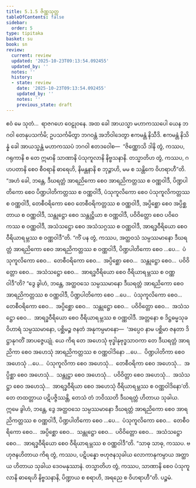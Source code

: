 ```yaml
---
title: 5.1.5 ဇိဏ္ဏသုတ္တ
tableOfContents: false
sidebar:
  order: 5
type: tipitaka
basket: su
book: sn
review:
  current: review
  updated: '2025-10-23T09:13:54.092455'
  updated_by: ''
  notes: ''
  history:
  - state: review
    date: '2025-10-23T09:13:54.092455'
    updated_by: ''
    notes: ''
    previous_state: draft
---
```



<ReviewStatus review={frontmatter.review} showDetails={true} />

<HypothesisAnnotation frontmatter={frontmatter} />

<DynamicBreadcrumb />

<Division number="148" book="sn" e="ch" v="18" p="301">

<Paragraph number="925" book="sn">
ဧဝံ မေ သုတံ…  ရာဇဂဟေ ဝေဠုဝနေ. အထ ခေါ အာယသ္မာ မဟာကဿပေါ ယေန ဘဂဝါ တေနုပသင်္ကမိ; ဥပသင်္ကမိတွာ ဘဂဝန္တံ အဘိဝါဒေတွာ ဧကမန္တံ နိသီဒိ. ဧကမန္တံ နိသိန္နံ ခေါ အာယသ္မန္တံ မဟာကဿပံ ဘဂဝါ ဧတဒဝေါစ—  “ဇိဏ္ဏောသိ ဒါနိ တွံ, ကဿပ, ဂရုကာနိ စ တေ ဣမာနိ သာဏာနိ ပံသုကူလာနိ နိဗ္ဗသနာနိ. တသ္မာတိဟ တွံ, ကဿပ, ဂဟပတာနိ စေဝ စီဝရာနိ ဓာရေဟိ, နိမန္တနာနိ စ ဘုဉ္ဇာဟိ, မမ စ သန္တိကေ ဝိဟရာဟီ”တိ.
</Paragraph>

<Paragraph number="926" book="sn">
“အဟံ ခေါ, ဘန္တေ, ဒီဃရတ္တံ အာရညိကော စေဝ အာရညိကတ္တဿ စ ဝဏ္ဏဝါဒီ, ပိဏ္ဍပါတိကော စေဝ ပိဏ္ဍပါတိကတ္တဿ စ ဝဏ္ဏဝါဒီ, ပံသုကူလိကော စေဝ ပံသုကူလိကတ္တဿ စ ဝဏ္ဏဝါဒီ, တေစီဝရိကော စေဝ တေစီဝရိကတ္တဿ စ ဝဏ္ဏဝါဒီ, အပ္ပိစ္ဆော စေဝ အပ္ပိစ္ဆတာယ စ ဝဏ္ဏဝါဒီ, သန္တုဋ္ဌော စေဝ သန္တုဋ္ဌိယာ စ ဝဏ္ဏဝါဒီ, ပဝိဝိတ္တော စေဝ ပဝိဝေကဿ စ ဝဏ္ဏဝါဒီ, အသံသဋ္ဌော စေဝ အသံသဂ္ဂဿ စ ဝဏ္ဏဝါဒီ, အာရဒ္ဓဝီရိယော စေဝ ဝီရိယာရမ္ဘဿ စ ဝဏ္ဏဝါဒီ”တိ.
</Paragraph>

<Paragraph number="927" book="sn">
“ကိံ ပန တွံ, ကဿပ, အတ္ထဝသံ သမ္ပဿမာနော ဒီဃရတ္တံ အာရညိကော စေဝ အာရညိကတ္တဿ စ ဝဏ္ဏဝါဒီ, ပိဏ္ဍပါတိကော စေဝ …ပေ…  ပံသုကူလိကော စေဝ…  တေစီဝရိကော စေဝ…  အပ္ပိစ္ဆော စေဝ…  သန္တုဋ္ဌော စေဝ…  ပဝိဝိတ္တော စေဝ…  အသံသဋ္ဌော စေဝ…  အာရဒ္ဓဝီရိယော စေဝ ဝီရိယာရမ္ဘဿ စ ဝဏ္ဏဝါဒီ”တိ?
</Paragraph>

<Paragraph number="928" book="sn">
“ဒွေ ခွါဟံ, ဘန္တေ, အတ္ထဝသေ သမ္ပဿမာနော ဒီဃရတ္တံ အာရညိကော စေဝ အာရညိကတ္တဿ စ ဝဏ္ဏဝါဒီ, ပိဏ္ဍပါတိကော စေဝ …ပေ…  ပံသုကူလိကော စေဝ…  တေစီဝရိကော စေဝ…  အပ္ပိစ္ဆော စေဝ…  သန္တုဋ္ဌော စေဝ…  ပဝိဝိတ္တော စေဝ…  အသံသဋ္ဌော စေဝ…  အာရဒ္ဓဝီရိယော စေဝ ဝီရိယာရမ္ဘဿ စ ဝဏ္ဏဝါဒီ.
</Paragraph>

<Paragraph number="929" book="sn">
အတ္တနော စ ဒိဋ္ဌဓမ္မသုခဝိဟာရံ သမ္ပဿမာနော, ပစ္ဆိမဉ္စ ဇနတံ အနုကမ္ပမာနော—  ‘အပ္ပေဝ နာမ ပစ္ဆိမာ ဇနတာ ဒိဋ္ဌာနုဂတိံ အာပဇ္ဇေယျုံ. ယေ ကိရ တေ အဟေသုံ ဗုဒ္ဓါနုဗုဒ္ဓသာဝကာ တေ ဒီဃရတ္တံ အာရညိကာ စေဝ အဟေသုံ အာရညိကတ္တဿ စ ဝဏ္ဏဝါဒိနော …ပေ…  ပိဏ္ဍပါတိကာ စေဝ အဟေသုံ …ပေ…  ပံသုကူလိကာ စေဝ အဟေသုံ…  တေစီဝရိကာ စေဝ အဟေသုံ…  အပ္ပိစ္ဆာ စေဝ အဟေသုံ…  သန္တုဋ္ဌာ စေဝ အဟေသုံ…  ပဝိဝိတ္တာ စေဝ အဟေသုံ…  အသံသဋ္ဌာ စေဝ အဟေသုံ…  အာရဒ္ဓဝီရိယာ စေဝ အဟေသုံ ဝီရိယာရမ္ဘဿ စ ဝဏ္ဏဝါဒိနော’တိ. တေ တထတ္တာယ ပဋိပဇ္ဇိဿန္တိ, တေသံ တံ ဘဝိဿတိ ဒီဃရတ္တံ ဟိတာယ သုခါယ.
</Paragraph>

<Paragraph number="930" book="sn">
ဣမေ ခွါဟံ, ဘန္တေ, ဒွေ အတ္ထဝသေ သမ္ပဿမာနော ဒီဃရတ္တံ အာရညိကော စေဝ အာရညိကတ္တဿ စ ဝဏ္ဏဝါဒီ, ပိဏ္ဍပါတိကော စေဝ …ပေ…  ပံသုကူလိကော စေဝ…  တေစီဝရိကော စေဝ…  အပ္ပိစ္ဆော စေဝ…  သန္တုဋ္ဌော စေဝ…  ပဝိဝိတ္တော စေဝ…  အသံသဋ္ဌော စေဝ…  အာရဒ္ဓဝီရိယော စေဝ ဝီရိယာရမ္ဘဿ စ ဝဏ္ဏဝါဒီ”တိ.
</Paragraph>

<Paragraph number="931" book="sn">
“သာဓု သာဓု, ကဿပ. ဗဟုဇနဟိတာယ ကိရ တွံ, ကဿပ, ပဋိပန္နော ဗဟုဇနသုခါယ လောကာနုကမ္ပာယ အတ္ထာယ ဟိတာယ သုခါယ ဒေဝမနုဿာနံ. တသ္မာတိဟ တွံ, ကဿပ, သာဏာနိ စေဝ ပံသုကူလာနိ ဓာရေဟိ နိဗ္ဗသနာနိ, ပိဏ္ဍာယ စ စရာဟိ, အရညေ စ ဝိဟရာဟီ”တိ.

</Paragraph>
</Division>

<Paragraph number="932" type="center" book="sn">
ပဉ္စမံ.
</Paragraph>